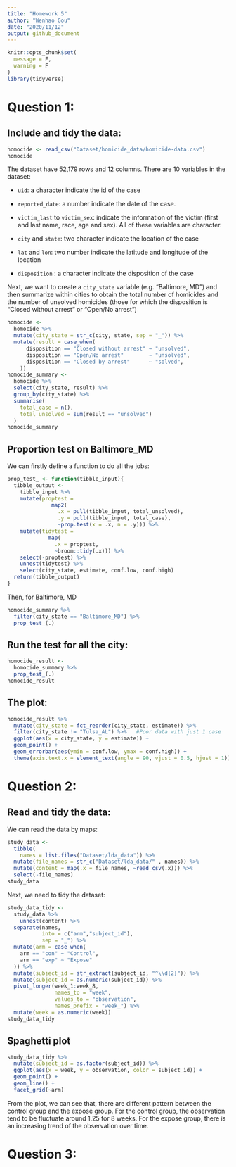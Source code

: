 ```yaml
---
title: "Homework 5"
author: "Wenhao Gou"
date: "2020/11/12"
output: github_document
---
```


```r
knitr::opts_chunk$set(
  message = F,
  warning = F
)
library(tidyverse)
```

# Question 1:

## Include and tidy the data:

```r
homocide <- read_csv("Dataset/homicide_data/homicide-data.csv")
homocide
```

The dataset have 52,179 rows and 12 columns. There are 10 variables in the dataset:

* `uid`: a character indicate the id of the case

* `reported_date`: a number indicate the date of the case.

* `victim_last` to `victim_sex`: indicate the information of the victim (first and last name, race, age and sex). All of these variables are character. 

* `city` and `state`: two character indicate the location of the case

* `lat` and `lon`: two number indicate the latitude and longitude of the location

* `disposition` : a character indicate the disposition of the case

Next, we want to create a `city_state` variable (e.g. “Baltimore, MD”) and then summarize
within cities to obtain the total number of homicides and the number of unsolved homicides
(those for which the disposition is “Closed without arrest” or “Open/No arrest”)

```r
homocide <- 
  homocide %>% 
  mutate(city_state = str_c(city, state, sep = "_")) %>% 
  mutate(result = case_when(
      disposition == "Closed without arrest" ~ "unsolved",
      disposition == "Open/No arrest"        ~ "unsolved",
      disposition == "Closed by arrest"      ~ "solved",
    )) 
homocide_summary <-
  homocide %>% 
  select(city_state, result) %>% 
  group_by(city_state) %>% 
  summarise(
    total_case = n(),
    total_unsolved = sum(result == "unsolved")
  )
homocide_summary
```

## Proportion test on Baltimore_MD

We can firstly define a function to do all the jobs:

```r
prop_test_ <- function(tibble_input){
  tibble_output <-
    tibble_input %>% 
    mutate(proptest = 
              map2(
                .x = pull(tibble_input, total_unsolved),
                .y = pull(tibble_input, total_case),
                ~prop.test(x = .x, n = .y))) %>% 
    mutate(tidytest = 
             map(
               .x = proptest, 
               ~broom::tidy(.x))) %>% 
    select(-proptest) %>% 
    unnest(tidytest) %>% 
    select(city_state, estimate, conf.low, conf.high)
  return(tibble_output)
}
```

Then, for Baltimore, MD
```r
homocide_summary %>%
  filter(city_state == "Baltimore_MD") %>%
  prop_test_(.) 
```

## Run the test for all the city:
```r
homocide_result <-
  homocide_summary %>% 
  prop_test_(.)
homocide_result
```

## The plot:
```r
homocide_result %>% 
  mutate(city_state = fct_reorder(city_state, estimate)) %>% 
  filter(city_state != "Tulsa_AL") %>%   #Poor data with just 1 case
  ggplot(aes(x = city_state, y = estimate)) +
  geom_point() + 
  geom_errorbar(aes(ymin = conf.low, ymax = conf.high)) + 
  theme(axis.text.x = element_text(angle = 90, vjust = 0.5, hjust = 1))
```


# Question 2:

## Read and tidy the data:

We can read the data by maps:

```r
study_data <- 
  tibble(
    names = list.files("Dataset/lda_data")) %>% 
  mutate(file_names = str_c("Dataset/lda_data/" , names)) %>% 
  mutate(content = map(.x = file_names, ~read_csv(.x))) %>% 
  select(-file_names)
study_data
```


Next, we need to tidy the dataset:

```r
study_data_tidy <-
  study_data %>%
    unnest(content) %>% 
  separate(names,
           into = c("arm","subject_id"),
           sep = "_") %>% 
  mutate(arm = case_when(
    arm == "con" ~ "Control",
    arm == "exp" ~ "Expose"
  )) %>% 
  mutate(subject_id = str_extract(subject_id, "^\\d{2}")) %>% 
  mutate(subject_id = as.numeric(subject_id)) %>% 
  pivot_longer(week_1:week_8,
               names_to = "week",
               values_to = "observation",
               names_prefix = "week_") %>% 
  mutate(week = as.numeric(week))
study_data_tidy
```

## Spaghetti plot 

```r
study_data_tidy %>%
  mutate(subject_id = as.factor(subject_id)) %>% 
  ggplot(aes(x = week, y = observation, color = subject_id)) +
  geom_point() +
  geom_line() +
  facet_grid(~arm)
```

From the plot, we can see that, there are different pattern between the control group and the expose group. For the control group, the observation tend to be fluctuate around 1.25 for 8 weeks. For the expose group, there is an increasing trend of the observation over time. 

# Question 3:


